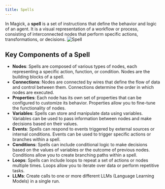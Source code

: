 ```yaml
---
title: Spells
---
```


In Magick, a **spell** is a set of instructions that define the behavior and logic of an agent. It is a visual representation of a workflow or process, consisting of interconnected nodes that perform specific actions, transformations, or decisions.
![Spell](/images/spell.png)

## Key Components of a Spell

- **Nodes**: Spells are composed of various types of nodes, each representing a specific action, function, or condition. Nodes are the building blocks of a spell.
- **Connections**: Nodes are connected by wires that define the flow of data and control between them. Connections determine the order in which nodes are executed.
- **Properties**: Each node has its own set of properties that can be configured to customize its behavior. Properties allow you to fine-tune the functionality of nodes.
- **Variables**: Spells can store and manipulate data using variables. Variables can be used to pass information between nodes and make decisions based on their values.
- **Events**: Spells can respond to events triggered by external sources or internal conditions. Events can be used to trigger specific actions or branches within a spell.
- **Conditions**: Spells can include conditional logic to make decisions based on the values of variables or the outcome of previous nodes. Conditions allow you to create branching paths within a spell.
- **Loops**: Spells can include loops to repeat a set of actions or nodes multiple times. Loops allow you to iterate over data or perform repetitive tasks.
- **LLMs**: Create calls to one or more different LLMs (Language Learning Models) in a single run.
